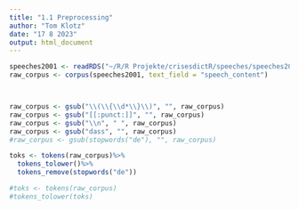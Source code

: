```yaml
---
title: "1.1 Preprocessing"
author: "Tom Klotz"
date: "17 8 2023"
output: html_document
---
```


```r
speeches2001 <- readRDS("~/R/R Projekte/crisesdictR/speeches/speeches2001.RDS")
raw_corpus <- corpus(speeches2001, text_field = "speech_content")



raw_corpus <- gsub("\\(\\{\\d*\\}\\)", "", raw_corpus)
raw_corpus <- gsub("[[:punct:]]", "", raw_corpus)
raw_corpus <- gsub("\\n", " ", raw_corpus)
raw_corpus <- gsub("dass", "", raw_corpus)
#raw_corpus <- gsub(stopwords("de"), "", raw_corpus)

toks <- tokens(raw_corpus)%>%
  tokens_tolower()%>%
  tokens_remove(stopwords("de"))

#toks <- tokens(raw_corpus)
#tokens_tolower(toks)
```


